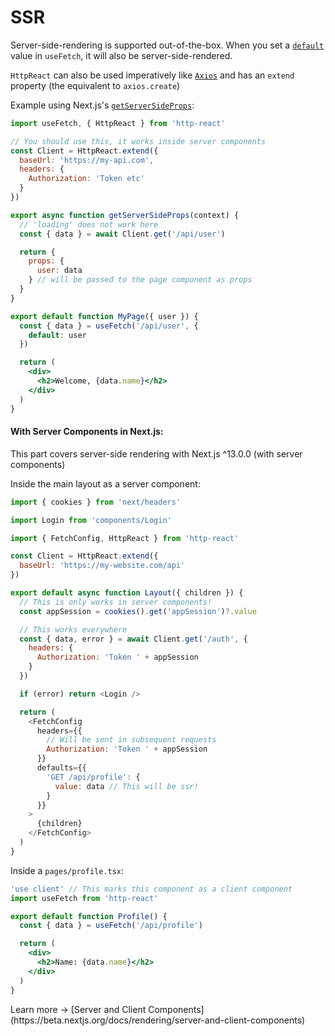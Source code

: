
# SSR

Server-side-rendering is supported out-of-the-box. When you set a [`default`](/docs/api#default) value in `useFetch`, it will also be server-side-rendered.

`HttpReact` can also be used imperatively like [`Axios`](https://axios-http.com/docs/intro) and has an `extend` property (the equivalent to `axios.create`)

Example using Next.js's [`getServerSideProps`](https://nextjs.org/docs/basic-features/data-fetching/get-server-side-props):

```jsx
import useFetch, { HttpReact } from 'http-react'

// You should use this, it works inside server components
const Client = HttpReact.extend({
  baseUrl: 'https://my-api.com',
  headers: {
    Authorization: 'Token etc'
  }
})

export async function getServerSideProps(context) {
  // 'loading' does not work here
  const { data } = await Client.get('/api/user')

  return {
    props: {
      user: data
    } // will be passed to the page component as props
  }
}

export default function MyPage({ user }) {
  const { data } = useFetch('/api/user', {
    default: user
  })

  return (
    <div>
      <h2>Welcome, {data.name}</h2>
    </div>
  )
}
```

#### With Server Components in Next.js:

This part covers server-side rendering with Next.js ^13.0.0 (with server components)

Inside the main layout as a server component:

```js filename="app/layout.tsx" {5}
import { cookies } from 'next/headers'

import Login from 'components/Login'

import { FetchConfig, HttpReact } from 'http-react'

const Client = HttpReact.extend({
  baseUrl: 'https://my-website.com/api'
})

export default async function Layout({ children }) {
  // This is only works in server components!
  const appSession = cookies().get('appSession')?.value

  // This works everywhere
  const { data, error } = await Client.get('/auth', {
    headers: {
      Authorization: 'Token ' + appSession
    }
  })

  if (error) return <Login />

  return (
    <FetchConfig
      headers={{
        // Will be sent in subsequent requests
        Authorization: 'Token ' + appSession
      }}
      defaults={{
        'GET /api/profile': {
          value: data // This will be ssr!
        }
      }}
    >
      {children}
    </FetchConfig>
  )
}
```

Inside a `pages/profile.tsx`:

```jsx filename="app/profile.tsx"
'use client' // This marks this component as a client component
import useFetch from 'http-react'

export default function Profile() {
  const { data } = useFetch('/api/profile')

  return (
    <div>
      <h2>Name: {data.name}</h2>
    </div>
  )
}
```

<Callout type='info'>
  Learn more -> [Server and Client
  Components](https://beta.nextjs.org/docs/rendering/server-and-client-components)
</Callout>
